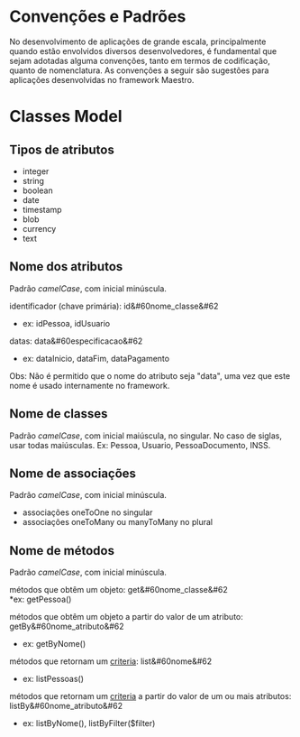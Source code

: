 <text xml:space="preserve">
= Convenções e Padrões =

No desenvolvimento de aplicações de grande escala, principalmente quando estão envolvidos diversos desenvolvedores, é fundamental que sejam adotadas alguma convenções, tanto em termos de codificação, quanto de nomenclatura. 
As convenções a seguir são sugestões para aplicações desenvolvidas no framework Maestro.

=Classes Model=

==Tipos de atributos==
 
* integer
* string
* boolean
* date
* timestamp
* blob
* currency
* text

==Nome dos atributos==

Padrão ''camelCase'', com inicial minúscula.

identificador (chave primária): id&#60nome_classe&#62
* ex: idPessoa, idUsuario

datas: data&#60especificacao&#62
*ex: dataInicio, dataFim, dataPagamento
Obs: Não é permitido que o nome do atributo seja "data", uma vez que este nome é usado internamente no framework.

==Nome de classes==

Padrão ''camelCase'', com inicial maiúscula, no singular. No caso de siglas, usar todas maiúsculas.
Ex: Pessoa, Usuario, PessoaDocumento, INSS.

==Nome de associações==

Padrão ''camelCase'', com inicial minúscula.

* associações oneToOne no singular
* associações oneToMany ou manyToMany no plural

==Nome de métodos==

Padrão ''camelCase'', com inicial minúscula.

métodos que obtêm um objeto: get&#60nome_classe&#62<br>
*ex: getPessoa()

métodos que obtêm um objeto a partir do valor de um atributo: getBy&#60nome_atributo&#62
*ex: getByNome()

métodos que retornam um [[>model/criterias|criteria]]: list&#60nome&#62
*ex: listPessoas()

métodos que retornam um [[>model/criterias|criteria]] a partir do valor de um ou mais atributos: listBy&#60nome_atributo&#62
*ex: listByNome(), listByFilter($filter)
</text>